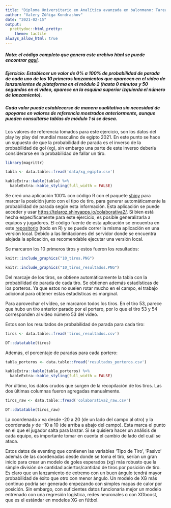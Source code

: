 ```yaml
---
title: "Diploma Universitario en Analítica avanzada en balonmano: Tarea Colaborativa 2"
author: "Valery Zúñiga Kondrashov"
date: "2021-02-15"
output: 
  prettydoc::html_pretty:
    theme: tactile
always_allow_html: true
---
```

##### Nota: el código completo que genera este archivo html se puede encontrar [aquí](https://github.com/telaroz/colaborativa2/blob/master/tarea2.Rmd).



##### Ejercicio: Establecer un valor de 0% a 100% de probabilidad de parada de cada uno de los 10 primeros lanzamientos que aparecen en el vídeo de lanzamientos de plataforma en el módulo 2 (hasta 0 minutos y 50 segundos en el vídeo, aparece en la esquina superior izquierda el número de lanzamiento).
##### Cada valor puede establecerse de manera cualitativa sin necesidad de apoyarse en valores de referencia mostrados anteriormente, aunque pueden consultarse tablas de módulo 1 si se desea.


Los valores de referencia tomados para este ejercicio, son los datos del play by play del mundial masculino de egipto 2021. 
En este punto se hace un supuesto de que la probabilidad de parada es el inverso de la probabilidad de gol (xg), sin embargo una parte de este inverso debería considerarse en la probabilidad de fallar un tiro.

```r
library(magrittr)

tabla <- data.table::fread('data/xg_egipto.csv')

kableExtra::kable(tabla) %>%
  kableExtra::kable_styling(full_width = FALSE)
```

Se creó una aplicación 100% con código R con el paquete [shiny](https://shiny.rstudio.com/) para marcar la posición junto con el tipo de tiro, para generar automáticamente la probabilidad de parada según esta información. Esta aplicación se puede acceder y usar 
<https://telaroz.shinyapps.io/colaborativa2/>. Si bien está hecha específicamente para este ejercicio, es posible generalizarla a equipos y jugadores. El código fuente de esta aplicación se encuentra en este [repositorio](https://github.com/telaroz/colaborativa2/) (todo en R) y se puede correr la misma aplicación en una versión local. Debido a las limitaciones del servidor donde se encuentra alojada la aplicación, es recomendable ejecutar una versión local.  

Se marcaron los 10 primeros tiros y estos fueron los resultados:

```r
knitr::include_graphics("10_tiros.PNG")

knitr::include_graphics("10_tiros_resultados.PNG")
```

Del marcaje de los tiros, se obtiene automáticamente la tabla con la probabilidad de parada de cada tiro. Se obtienen además estadísticas de los porteros. Ya que estos no suelen rotar mucho en el campo, el trabajo adicional para obtener estas estadísticas es marginal.



Para aprovechar el vídeo, se marcaron todos los tiros. En el tiro 53, parece que hubo un tiro anterior parado por el portero, por lo que el tiro 53 y 54 corresponden al video número 53 del vídeo. 

Estos son los resultados de probabilidad de parada para cada tiro: 

```r
tiros <- data.table::fread('tiros_resultados.csv')

DT::datatable(tiros)
```

Además, el porcentaje de paradas para cada portero:

```r
tabla_porteros <- data.table::fread('resultados_porteros.csv')

kableExtra::kable(tabla_porteros) %>%
  kableExtra::kable_styling(full_width = FALSE)
```



Por último, los datos crudos que surgen de la recopilación de los tiros. Las dos últimas columnas fueron agregadas manualmente. 


```r
tiros_raw <- data.table::fread('colaborativa2_raw.csv')

DT::datatable(tiros_raw)
```



La coordenada $x$ va desde -20 a 20 (de un lado del campo al otro) y la coordenada $y$ de -10 a 10 (de arriba a abajo del campo). Esta marca el punto en el que el jugador salta para lanzar. Si se quisiera hacer un análisis de cada equipo, es importante tomar en cuenta el cambio de lado del cuál se ataca. 


Estos datos de eventing que contienen las variables 'Tipo de Tiro', 'Pasivo' además de las coordenadas desde donde se toma el tiro, serían un gran inicio para crear un modelo de goles esperados (xg) más robusto que la simple división de cantidad aciertos/cantidad de tiros por posición de tiro. Es claro que un lanzamiento de extremo con un buen ángulo tendrá mayor probabilidad de éxito que otro con menor ángulo. Un modelo de XG más continuo podría ser generado empezando con simples mapas de calor por posición. Sin embargo, con suficientes datos funcionaría mejor un modelo entrenado con una regresión logística, redes neuronales o con XGboost, que es el estándar en modelos XG en fútbol. 

